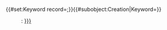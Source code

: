 <includeonly>{{#set:Keyword record={{{Keyword relationship|}}};{{{Keyword|}}}}}{{#subobject:Creation|Keyword={{{Keyword|}}}}}
:{{{Keyword relationship|}}}: [[{{{Keyword|}}}]]
</includeonly>

